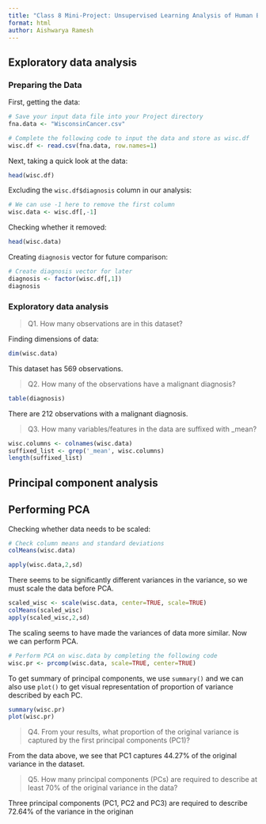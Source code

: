 ```yaml
---
title: "Class 8 Mini-Project: Unsupervised Learning Analysis of Human Breast Cancer Cells"
format: html
author: Aishwarya Ramesh
---
```


## Exploratory data analysis

### Preparing the Data
First, getting the data:

```r
# Save your input data file into your Project directory
fna.data <- "WisconsinCancer.csv"

# Complete the following code to input the data and store as wisc.df
wisc.df <- read.csv(fna.data, row.names=1)
```

Next, taking a quick look at the data:

```r
head(wisc.df)
```

Excluding the `wisc.df$diagnosis` column in our analysis: 

```r
# We can use -1 here to remove the first column
wisc.data <- wisc.df[,-1]
```

Checking whether it removed: 

```r
head(wisc.data)
```

Creating `diagnosis` vector for future comparison:

```r
# Create diagnosis vector for later 
diagnosis <- factor(wisc.df[,1])
diagnosis
```

### Exploratory data analysis

> Q1. How many observations are in this dataset?

Finding dimensions of data: 

```r
dim(wisc.data)
```
This dataset has 569 observations. 

> Q2. How many of the observations have a malignant diagnosis? 

```r
table(diagnosis)
```
There are 212 observations with a malignant diagnosis. 

> Q3. How many variables/features in the data are suffixed with _mean?

```r
wisc.columns <- colnames(wisc.data)
suffixed_list <- grep('_mean', wisc.columns)
length(suffixed_list)
```


## Principal component analysis

## Performing PCA

Checking whether data needs to be scaled:

```r
# Check column means and standard deviations
colMeans(wisc.data)

apply(wisc.data,2,sd)

```

There seems to be significantly different variances in the variance, so we must scale the data before PCA.

```r
scaled_wisc <- scale(wisc.data, center=TRUE, scale=TRUE)
colMeans(scaled_wisc)
apply(scaled_wisc,2,sd)
```

The scaling seems to have made the variances of data more similar. Now we can perform PCA. 

```r
# Perform PCA on wisc.data by completing the following code
wisc.pr <- prcomp(wisc.data, scale=TRUE, center=TRUE)
```

To get summary of principal components, we use `summary()` and we can also use `plot()` to get visual representation of proportion of variance described by each PC. 

```r
summary(wisc.pr)
plot(wisc.pr)
```

> Q4. From your results, what proportion of the original variance is captured by the first principal components (PC1)?

From the data above, we see that PC1 captures 44.27% of the original variance in the dataset.

> Q5. How many principal components (PCs) are required to describe at least 70% of the original variance in the data?

Three principal components (PC1, PC2 and PC3) are required to describe 72.64% of the variance in the originan